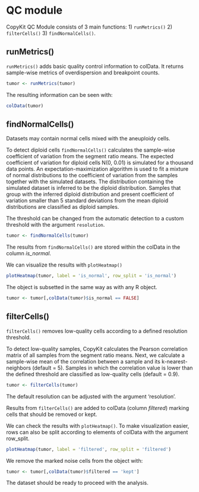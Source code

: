 # QC module

CopyKit QC Module consists of 3 main functions: 
1) `runMetrics()`
2) `filterCells()` 
3) `findNormalCells()`.

## runMetrics()

`runMetrics()` adds basic quality control information to colData. 
It returns sample-wise metrics of overdispersion and breakpoint counts.

```r
tumor <- runMetrics(tumor)
```

The resulting information can be seen with:
```r
colData(tumor)
```

## findNormalCells()

Datasets may contain normal cells mixed with the aneuploidy cells. 

To detect diploid cells `findNormalCells()` calculates the sample-wise coefficient of variation from the segment ratio means. The expected coefficient of variation for diploid cells N(0, 0.01) is simulated for a thousand data points. An expectation-maximization algorithm is used to fit a mixture of normal distributions to the coefficient of variation from the samples together with the simulated datasets. The distribution containing the simulated dataset is inferred to be the diploid distribution. Samples that group with the inferred diploid distribution and present coefficient of variation smaller than 5 standard deviations from the mean diploid distributions are classified as diploid samples.

The threshold can be changed from the automatic detection to a custom threshold with the argument `resolution`.


```r
tumor <- findNormalCells(tumor)
```

The results from `findNormalCells()` are stored within the colData in the column _is_normal_.

We can visualize the results with `plotHeatmap()` 
```r
plotHeatmap(tumor, label = 'is_normal', row_split = 'is_normal')
```

The object is subsetted in the same way as with any R object.
```r
tumor <- tumor[,colData(tumor)$is_normal == FALSE]
```

## filterCells()

`filterCells()` removes low-quality cells according to a defined resolution threshold.

To detect low-quality samples, CopyKit calculates the Pearson correlation matrix of all samples from the segment ratio means. Next, we calculate a sample-wise mean of the correlation between a sample and its k-nearest-neighbors (default = 5). Samples in which the correlation value is lower than the defined threshold are classified as low-quality cells (default = 0.9). 

```r
tumor <- filterCells(tumor)
```

The default resolution can be adjusted with the argument 'resolution'.

Results from `filterCells()` are added to colData (column _filtered_) marking cells that should be removed or kept.

We can check the results with `plotHeatmap()`. To make visualization easier, rows can also be split according to elements of colData with the argument row_split.

```r
plotHeatmap(tumor, label = 'filtered', row_split = 'filtered')
```

We remove the marked noise cells from the object with:

```r
tumor <- tumor[,colData(tumor)$filtered == 'kept']
```

The dataset should be ready to proceed with the analysis.
